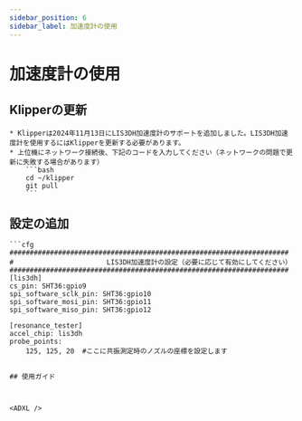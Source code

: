```yaml
---
sidebar_position: 6
sidebar_label: 加速度計の使用
---
```


# 加速度計の使用



## Klipperの更新

    * Klipperは2024年11月13日にLIS3DH加速度計のサポートを追加しました。LIS3DH加速度計を使用するにはKlipperを更新する必要があります。
    * 上位機にネットワーク接続後、下記のコードを入力してください（ネットワークの問題で更新に失敗する場合があります）
        ```bash
        cd ~/klipper 
        git pull
        ```
## 設定の追加


    ```cfg
    #####################################################################
    #                       LIS3DH加速度計の設定（必要に応じて有効にしてください）
    #####################################################################
    [lis3dh]
    cs_pin: SHT36:gpio9
    spi_software_sclk_pin: SHT36:gpio10
    spi_software_mosi_pin: SHT36:gpio11
    spi_software_miso_pin: SHT36:gpio12

    [resonance_tester]
    accel_chip: lis3dh
    probe_points:
        125, 125, 20  #ここに共振測定時のノズルの座標を設定します


```

## 使用ガイド



<ADXL />